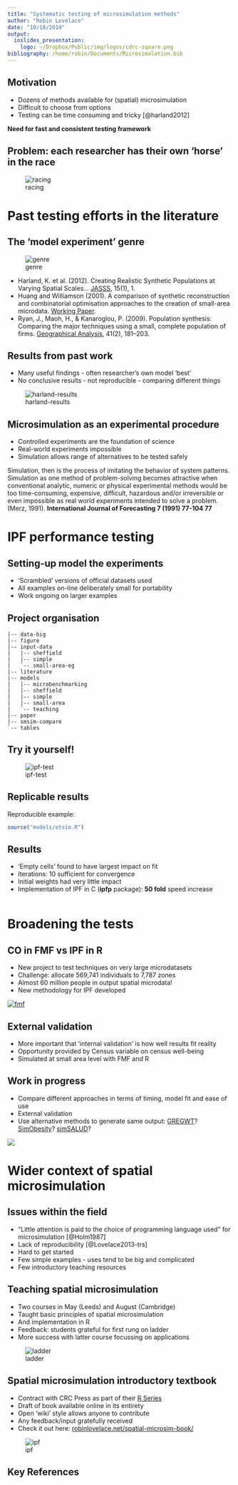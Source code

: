 ```yaml
---
title: "Systematic testing of microsimulation methods"
author: "Robin Lovelace"
date: "10/18/2014"
output:
  ioslides_presentation:
    logo: ~/Dropbox/Public/img/logos/cdrc-square.png
bibliography: /home/robin/Documents/Microsimulation.bib
---
```


## Motivation

- Dozens of methods available for (spatial) microsimulation
- Difficult to choose from options
- Testing can be time consuming and tricky [@harland2012]

**Need for fast and consistent testing framework**

## Problem: each researcher has their own 'horse' in the race

![racing](http://upload.wikimedia.org/wikipedia/commons/b/b7/Curlin_in_the_Final_Turn_in_the_2008_Stephen_Foster_Handicap_%282972085393%29.jpg)


# Past testing efforts in the literature

## The 'model experiment' genre

![genre](http://thecampaignworkshop.com/wp-content/uploads/2013/08/Whats-experiment-informed-program-photo-400x266.jpg)

- Harland, K. et al. (2012). Creating Realistic Synthetic Populations at Varying Spatial Scales... [JASSS](http://jasss.soc.surrey.ac.uk/15/1/1.html), 15(1), 1.
- Huang and Williamson (2001). A comparison of synthetic reconstruction and combinatorial optimisation approaches to the creation of small-area microdata. [Working Paper](http://pcwww.liv.ac.uk/~william/Microdata/Pop91/Methodology/workingpapers/hw_wp_2001_2.pdf).
- Ryan, J., Maoh, H., & Kanaroglou, P. (2009). Population synthesis: Comparing the major techniques using a small, complete population of firms. [Geographical Analysis](http://onlinelibrary.wiley.com/doi/10.1111/j.1538-4632.2009.00750.x/full), 41(2), 181–203.

## Results from past work

- Many useful findings - often researcher's own model 'best'
- No conclusive results - not reproducible - comparing different things

![harland-results](https://dl.dropboxusercontent.com/u/15008199/img/harland-res.png)

## Microsimulation as an experimental procedure

- Controlled experiments are the foundation of science
- Real-world experiments impossible
- Simulation allows range of alternatives to be tested safely

Simulation, then is the process of
imitating the behavior of system patterns.
Simulation as one method of problem-solving becomes attractive when conventional analytic, numeric or physical experimental methods would be too time-consuming, expensive, difficult, hazardous and/or irreversible or even impossible as real world experiments intended to solve a problem. (Merz, 1991). **International Journal of Forecasting 7 (1991) 77-104 77**

# IPF performance testing

## Setting-up model the experiments

- 'Scrambled' versions of official datasets used
- All examples on-line deliberately small for portability
- Work ongoing on larger examples

## Project organisation

```
|-- data-big
|-- figure
|-- input-data
|   |-- sheffield
|   |-- simple
|   `-- small-area-eg
|-- literature
|-- models
|   |-- microbenchmarking
|   |-- sheffield
|   |-- simple
|   |-- small-area
|   `-- teaching
|-- paper
|-- smsim-compare
`-- tables
```
## Try it yourself!

![ipf-test](https://dl.dropboxusercontent.com/u/15008199/img/head-ipf-test.png)

## Replicable results

Reproducible example:

```r
source("models/etsim.R")
```

## Results 

- 'Empty cells' found to have largest impact on fit
- Iterations: 10 sufficient for convergence
- Initial weights had very little impact
- Implementation of IPF in C (**ipfp** package): **50 fold** speed increase

![]()

# Broadening the tests

## CO in FMF vs IPF in R

- New project to test techniques on very large microdatasets
- Challenge: allocate 569,741 individuals to 7,787 zones
- Almost 60 million people in output spatial microdata!
- New methodology for IPF developed

[![fmf](https://dl.dropboxusercontent.com/u/15008199/img/head-fmf.png)](http://eprints.ncrm.ac.uk/3177/)

## External validation

- More important that 'internal validation' is how well results fit reality
- Opportunity provided by Census variable on census well-being
- Simulated at small area level with FMF and R

## Work in progress

- Compare different approaches in terms of timing, model fit and ease of use
- External validation
- Use alternative methods to generate same output: [GREGWT](http://www.researchgate.net/publication/257017550_Simulating_the_characteristics_of_populations_at_the_small_area_level_New_validation_techniques_for_a_spatial_microsimulation_model_in_Australia/file/72e7e527aa73850417.pdf)? [SimObesity](http://link.springer.com/chapter/10.1007/978-94-007-4623-7_5#page-1)? [simSALUD](http://www.simsalud.org/simulation/)?

![](http://www.simsalud.org/wp-content/uploads/2013/03/title_simSALUD.png)

# Wider context of spatial microsimulation

## Issues within the field

- "Little
attention is paid to the choice of programming language used" for
microsimulation [@Holm1987]
- Lack of reproducibility [@Lovelace2013-trs]
- Hard to get started
- Few simple examples - uses tend to be big and complicated
- Few introductory teaching resources

## Teaching spatial microsimulation

- Two courses in May (Leeds) and August (Cambridge)
- Taught basic principles of spatial microsimulation
- And implementation in R
- Feedback: students grateful for first rung on ladder
- More success with latter course focussing on applications

![ladder](http://firstrung.co.uk/dbimgs/Ladder_broken_rung_small(4).jpg)

## Spatial microsimulation introductory textbook

- Contract with CRC Press as part of their [R Series]()
- Draft of book available online in its entirety
- Open 'wiki' style allows anyone to contribute
- Any feedback/input gratefully received
- Check it out here: [robinlovelace.net/spatial-microsim-book/](http://robinlovelace.net/spatial-microsim-book/)

![ipf](https://dl.dropboxusercontent.com/u/15008199/img/head-smr-online.png)

## Key References

